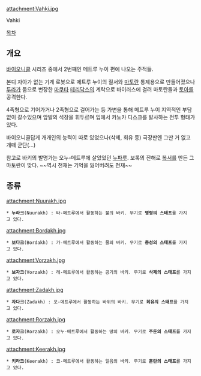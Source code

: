 attachment:Vahki.jpg

Vahki

[[목차]]
== 개요 ==
[[바이오니클]] 시리즈 중에서 2번째인 메트루 누이 편에 나오는 주적들.

본디 자아가 없는 기계 로봇으로 메트루 누이의 질서와 [[마토란]] 통제용으로 만들어졌으나 [[투라가]] 둠으로 변장한 [[마쿠타]] [[테리닥스]]의 계락으로 바이러스에 걸려 마토란들과 [[토아(바이오니클)|토아]]를 공격한다.

4족형으로 기어가거나 2족형으로 걸어가는 등 가변을 통해 메트루 누이 지역적인 부담없이 갈수있으며 앞발의 석장을 휘두르며 입에서 카노카 디스크를 발사하는 전투 형태가 있다. 

바이오니클답게 개개인의 능력이 따로 있었으나(삭제, 회유 등) 극장판엔 그딴 거 없고 개떼 군단(...)

참고로 바키의 발명가는 오누-메트루에 살았었던 [[누파루]]. 보록의 잔해로 [[복서]]를 만든 그 마토란이 맞다. ~~역시 천재는 기억을 잃어버려도 천재~~ 

== 종류 ==
attachment:Nuurakh.jpg

 * '''누라크'''(Nuurakh) : 타-메트루에서 활동하는 불의 바키. 무기로 '''명령의 스태프'''를 가지고 있다.

attachment:Bordakh.jpg

 * '''보다크'''(Bordakh) : 가-메트루에서 활동하는 물의 바키. 무기로 '''충성의 스태프'''를 가지고 있다.

attachment:Vorzakh.jpg

 * '''보자크'''(Vorzakh) : 레-메트루에서 활동하는 공기의 바키. 무기로 '''삭제의 스태프'''를 가지고 있다.

attachment:Zadakh.jpg

 * '''자다크'''(Zadakh) : 포-메트루에서 활동하는 바위의 바키. 무기로 '''회유의 스태프'''를 가지고 있다.

attachment:Rorzakh.jpg

 * '''로자크'''(Rorzakh) : 오누-메트루에서 활동하는 땅의 바키. 무기로 '''주둔의 스태프'''를 가지고 있다.

attachment:Keerakh.jpg

 * '''키라크'''(Keerakh) : 코-메트루에서 활동하는 얼음의 바키. 무기로 '''혼란의 스태프'''를 가지고 있다.
